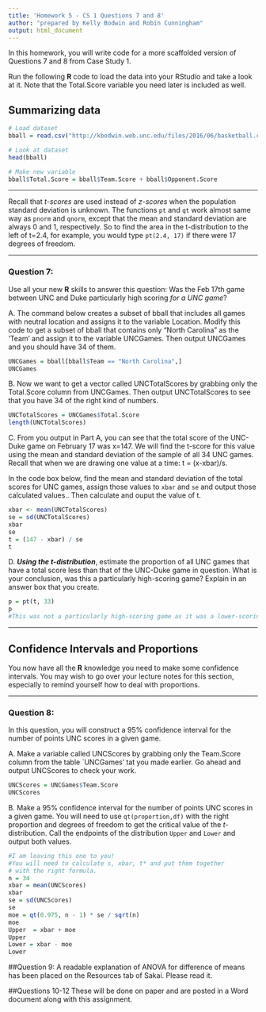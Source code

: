 ```yaml
---
title: 'Homework 5 - CS 1 Questions 7 and 8'
author: "prepared by Kelly Bodwin and Robin Cunningham"
output: html_document
---
```


In this homework, you will write code for a more scaffolded version of Questions 7 and 8 from Case Study 1.

Run the following **R** code to load the data into your RStudio and take a look at it. Note that the Total.Score variable you need later is included as well.

## Summarizing data

```r
# Load dataset
bball = read.csv("http://kbodwin.web.unc.edu/files/2016/06/basketball.csv")

# Look at dataset
head(bball)

# Make new variable
bball$Total.Score = bball$Team.Score + bball$Opponent.Score

```

***

Recall that *t-scores* are used instead of *z-scores* when the population standard deviation is unknown.  The functions `pt` and `qt` work almost same way as `pnorm` and `qnorm`, except that the mean and standard deviation are always 0 and 1, respectively. So to find the area in the t-distribution to the left of t=2.4, for example, you would type `pt(2.4, 17)` if there were 17 degrees of freedom.

***

### Question 7:
Use all your new **R** skills to answer this question: Was the Feb 17th game between UNC and Duke particularly high scoring *for a UNC game*?

A. The command below creates a subset of bball that includes all games with neutral location and assigns it to the variable Location. Modify this code to get a subset of bball that contains only "North Carolina" as the 'Team' and assign it to the variable UNCGames. Then output UNCGames and you should have 34 of them.

```r
UNCGames = bball[bball$Team == "North Carolina",]
UNCGames
```

B. Now we want to get a vector called UNCTotalScores by grabbing only the Total.Score column from UNCGames. Then output UNCTotalScores to see that you have 34 of the right kind of numbers.

```r
UNCTotalScores = UNCGames$Total.Score
length(UNCTotalScores)
```

C. From you output in Part A, you can see that the total score of the UNC-Duke game on February 17 was x=147. We will find the t-score for this value using the mean and standard deviation of the sample of all 34 UNC games. Recall that when we are drawing one value at a time: t = (x-xbar)/s. 

In the code box below, find the mean and standard deviation of the total scores for UNC games, assign those values to `xbar` and `se` and output those calculated values.. Then calculate and ouput the value of t.
```r
xbar <- mean(UNCTotalScores)
se = sd(UNCTotalScores)
xbar
se
t = (147 - xbar) / se
t
```

D. ***Using the t-distribution***, estimate the proportion of all UNC games that have a total score less than that of the UNC-Duke game in question. What is your conclusion, was this a particularly high-scoring game? Explain in an answer box that you create. 

```r
p = pt(t, 33)
p
#This was not a particularly high-scoring game as it was a lower-scoring game than average and only approximately 38% of games (theoretically) had lower scores
```

***

## Confidence Intervals and Proportions

You now have all the **R** knowledge you need to make some confidence intervals.  You may wish to go over your lecture notes for this section, especially to remind yourself how to deal with proportions.

***

### Question 8:
In this question, you will construct a 95% confidence interval for the number of points UNC scores in a given game.

A. Make a variable called UNCScores by grabbing only the Team.Score column from the table `UNCGames' tat you made earlier. Go ahead and output UNCScores to check your work.

```r
UNCScores = UNCGames$Team.Score
UNCScores
```


B. Make a 95% confidence interval for the number of points UNC scores in a given game.  You will need to use `qt(proportion,df)` with the right proportion and degrees of freedom to get the critical value of the *t*-distribution. Call the endpoints of the distribution `Upper` and `Lower` and output both values.

```r
#I am leaving this one to you! 
#You will need to calculate s, xbar, t* and put them together
# with the right formula.
n = 34
xbar = mean(UNCScores)
xbar
se = sd(UNCScores)
se
moe = qt(0.975, n - 1) * se / sqrt(n)
moe
Upper  = xbar + moe
Upper
Lower = xbar - moe
Lower
```

##Question 9:
A readable explanation of ANOVA for difference of means has been placed on the Resources tab of Sakai. Please read it.

##Questions 10-12 
These will be done on paper and are posted in a Word document along with this assignment. 
